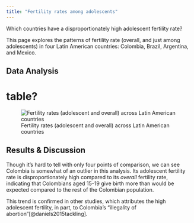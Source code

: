 ```yaml
---
title: "Fertility rates among adolescents"
---
```


Which countries have a disproportionately high adolescent fertility rate?

This page explores the patterns of fertility rate (overall, and just among adolescents) in four Latin American countries: Colombia, Brazil, Argentina, and Mexico.

## Data Analysis 
# table?

![Fertility rates (adolescent and overall) across Latin American countries](figures/fertility_rate.png) 

## Results & Discussion 
Though it's hard to tell with only four points of comparison, we can see Colombia is somewhat of an outlier in this analysis. Its adolescent fertility rate is disproportionately high compared to its *overall* fertility rate, indicating that Colombians aged 15-19 give birth more than would be expected compared to the rest of the Colombian population.

This trend is confirmed in other studies, which attributes the high adolescent fertility, in part, to Colombia's "illegality of abortion"[@daniels2015tackling].